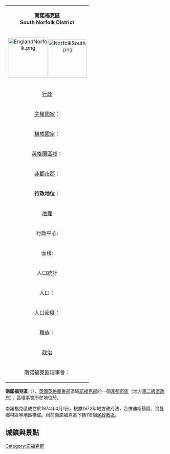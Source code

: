 {| class="infobox bordered" align=right cellpadding=4 cellspacing=0 width=275 style="clear:right; margin: 0 0 1em 1em; background: #f9f9f9;  font-size: 95%;"
|-
|colspan=2 align=center bgcolor="#BFDFFF"|'''南諾福克區'''<br />'''South Norfolk District'''
|-
!colspan=2 align=center|[[Image:EnglandNorfolk.png|125px]][[Image:NorfolkSouth.png|120px]]
|-
!colspan=2 align=center bgcolor="#BFDFFF"|[[行政|行政]]
|-
|[[主權國家|主權國家]]：|| [[英國|英國]]
|-
|[[構成國家|構成國家]]：|| [[英格蘭|英格蘭]]
|-
|[[英格蘭區域|英格蘭區域]]：|| [[英格蘭東|英格蘭東]]
|-
|[[非都市郡|非都市郡]]：|| [[諾福克郡|諾福克郡]]
|-
|'''行政地位'''：||'''非都市區'''
（第二級地方行政區）
|-
!colspan=2 align=center bgcolor="#BFDFFF"|[[地理|地理]]
|-
|行政中心:||{{tsl|en|Long Stratton||隆斯特拉}}
|-
|面積:||907.71 km²
（英格蘭排名34）
|-
!colspan=2 align=center bgcolor="#BFDFFF"|人口統計
|-
|人口：||117,300人
（英格蘭排名176）
|-
|人口密度：||129 / km²
|-
|種族：||98.9% 白種人<br/>
|-
!colspan=2 align=center bgcolor="#BFDFFF"|[[政治|政治]]
|-
|南諾福克區理事會：||[http://www.south-norfolk.gov.uk/ www.south-norfolk.gov.uk/]{{Wayback|url=http://www.south-norfolk.gov.uk/ |date=20060102223444 }}
|}

'''南諾福克區'''（{{lang-en|South Norfolk District}}），[[英國|英國]][[英格蘭|英格蘭]][[英格蘭東|東部]]區域[[諾福克郡|諾福克郡]]的一個[[非都市區|非都市區]]（地方[[英格蘭的區|第二級區政府]]），區理事會所在地位於{{tsl|en|Long Stratton||隆斯特拉}}。

南諾福克區成立於1974年4月1日，根據1972年地方政府法，合併迪斯鎮區、洛登鄉村區等地區構成。目前南諾福克區下轄119個[[民政教區|民政教區]]。

== 城鎮與景點 ==
{{Expand |time=2009-08-17T04:48:32+00:00 }}<!-- 本调用由 {{subst:Expand/auto}} 自动产生。 -->

{{DEFAULTSORT:South Norfolk}}

[[Category:諾福克郡|Category:諾福克郡]]